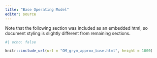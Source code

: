 ```yaml
---
title: "Base Operating Model"
editor: source
---
```


::: {.callout-note}
Note that the following section was included as an embedded html, so document
styling is slightly different from remaining sections.
:::

```r
#| echo: false

knitr::include_url(url = "OM_grym_approx_base.html", height = 1000)
```
